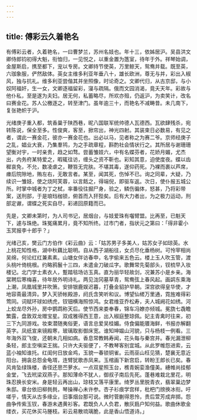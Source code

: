 ```yaml
---
---
---
```

title: 傅彩云久着艳名
---



有傅彩云者，久着艳名，一曰曹梦兰，苏州名妓也。年十三，依姊居沪。吴县洪文卿侍郎钧初得大魁，衔恤归，一见悦之，以重金置为簉室，待年于外。祥琴始调，金屋斯启，携至都下，宠以专房。文卿持节使英，万里鲸天，鸳鸯并载。既至英，六珈象服，俨然敌体。英女主维多利亚年垂八十，雄长欧洲，尊无与并，彩出入椒风，独与抗礼。维多利亚尝偕其并坐照像，时论奇之。文卿代归，从古京邸，与小奴阿福奸，生一女，文卿逐福留彩，寖与疏隔。俄而文园消渴，竟夭天年。彩故与他仆私，至是遂为夫妇。居无何，私蓄略尽，所欢亦殂，仍返沪，为卖笑计，改名曰赛金花。苏人公檄逐之，转至津门。虽年逾三十，而艳名不减畴昔。未几南下，复张艳帜于沪。

光绪庚子重入都，筑香巢于陕西巷，昵八国联军统帅德人瓦德西。瓦欲肆残杀，宛转陈说，保全至多。性俊爽，客至，掀帘出，神光四射。其装束日必数易，有见之者，谓此一赛金花，彼亦一赛金花也。出必以马，见者称之为赛二爷。京师经庚子之乱，娼业大衰，乃集羣鸨，为之手疏章程，斟酌社会情状行之。其所居与谢珊珊望衡对宇，一时亲贵，趋之如骛。尝蓄雏妓六，中有名蝶芬者，花娇月媚，尤杰出，内务府某特爱之，暇辄往访，缠头之资不靳也。彩知其意，迫使度夜。蝶以齿穉哀免，不允，数凌虐之，鞭笞无完肤。不堪其毒，遂仰药死。乃裸而裹以芦席，瘗后院隙地，贿左右，无敢言者。某至，闻其死，伤悼不已。询之同辈，大疑，乃续识一雏妓，使之烧阿芙蓉，以言餂之，得端倪，即驱车返。次日，使仆报五城公所。时掌中城者为丁之栻，率番役往掘尸身，验之，鳞伤徧体，怒甚，乃将彩带案，送刑部，于是琅珰枷锁，俯首而入犴狴矣。后有大力者出，为之极力运动，刑部定谳，谓蝶之死实自尽，彩递回原籍而已。

先是，文卿未第时，为人司书记，居烟台，与妓爱珠有囓臂盟。比再至，已魁天下，遽与珠绝。珠冤痛累月，竟不知所终。过市门者，指状元之第曰：「得非霍小玉冥报李十郎乎？」

光绪己亥，樊云门方伯作《彩云曲》云：「姑苏男子多美人，姑苏女子如琼英。水上桃花知性格，湖中秋藕比聪明。自从西子湖船往，女贞尽化垂杨树。可怜宰相尚吴绵，何论红红兼素素。山塘女伴访春申，名字偷来五色云。楼上玉人吹玉管，渡头桃叶倚桃根。约略鸦鬟十三四，未遣金刀破瓜字。歌舞常先菊部头，钗梳早入妆楼记。北门学士素衣人，蹔踏毯场访玉真。直为丽华轻故剑，况兼苏小是乡亲。海棠聘后寒梅喜，待年居外明诗礼。两见泷冈墓草青，鸳鸯弦上春风起。画鹢东乘海上潮，凤凰城里并吹箫。安排银鹿娱迟暮，打叠金貂护早朝。深宫欲得皇华使，才地容斋最清异。梦入天骄帐殿游，阏氏含笑听和议。博望仙槎万里通，霓旌难得彩莺同。词赋环球如绣虎，钗钿横海照惊鸿。女君维亚乔松寿，夫人城阙花如绣。河上蛟龙尽外孙，房中鹦鹉称天后。使节西来娄奉春，锦车冯嫽亦倾城。冕旒七毳瞻繁露，盘敦双龙赠宝星。双成雅得西王意，出入椒庭整琼佩。妃主青禽时往来，初三下九同游戏。妆束潜随夷俗更，语言总爱吴桂媚。侍食偏能餍海鲜，书报亦解翻英字。凤纸宣来镜殿寒，玻璃取影御床宽。谁知坤媪山河貌，只与杨枝一例看。三年海外双飞俊，还朝未几相如病。香息常教韩寿闻，花头每与秦宫并。春光漏泄柳条轻，郎主空嗔梁王揣。只许大夫驱便了，不教琴客别宜城。从此罗帷怨进索，云蓝小袖知谁托。红闺何日放金鸡，玉貌一春锁铜雀。云雨巫山枉见猜，楚襄无意近阳台。拥衾总怨金龟壻，连臂犹歌赤凤来。玉棺画下新宫启，转盼王郎长已矣。春风肯坠绿珠楼，香径还思苎萝水。一点双星照玉台，樵青婉娈渔僮美。繐帷尚挂郁金堂，飞去玳梁双燕子。那知薄命不犹人，御叔子南后先死。蓬巷难栽北里花，明珠忍换长安米。身是轻云再出山，琼枝又落平康里。绮罗丛里脱青衣，翡翠巢边梦朱邸。章台依旧柳毵毵，琴操禅心未许参。杏子衫痕学宫样，枇杷门牓换冰衔。吁嗟乎，情天从古多缘业，旧事烟台那可说。微时菅蒯得恩怜，贵后萱芳成弃掷。怨曲争传紫玉钗，春游未遇黄衫客。君既负人人负君，散灰扃户知何益。歌曲休歌金缕衣，买花休买马塍枝。彩云易散琉璃脆，此是香山悟道诗。」